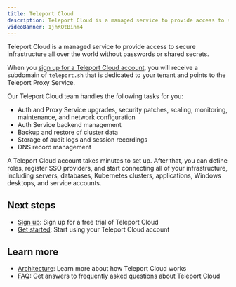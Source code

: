 ```yaml
---
title: Teleport Cloud
description: Teleport Cloud is a managed service to provide access to secure infrastructure all over the world without passwords or shared secrets.
videoBanner: 1jhKOtBinm4
---
```


Teleport Cloud is a managed service to provide access to secure infrastructure
all over the world without passwords or shared secrets.

When you
[sign up for a Teleport Cloud account](https://goteleport.com/signup/), you will
receive a subdomain of `teleport.sh` that is dedicated to your tenant and points
to the Teleport Proxy Service.

Our Teleport Cloud team handles the following tasks for you:

- Auth and Proxy Service upgrades, security patches, scaling, monitoring,
  maintenance, and network configuration
- Auth Service backend management
- Backup and restore of cluster data
- Storage of audit logs and session recordings
- DNS record management

A Teleport Cloud account takes minutes to set up. After that, you can define
roles, register SSO providers, and start connecting all of your infrastructure,
including servers, databases, Kubernetes clusters, applications, Windows
desktops, and service accounts.

## Next steps

- [Sign up](https://goteleport.com/signup/): Sign up for a free trial of Teleport Cloud
- [Get started](./getting-started.mdx): Start using your Teleport Cloud account

## Learn more

- [Architecture](./architecture.mdx): Learn more about how Teleport Cloud works
- [FAQ](./faq.mdx): Get answers to frequently asked questions about Teleport Cloud

